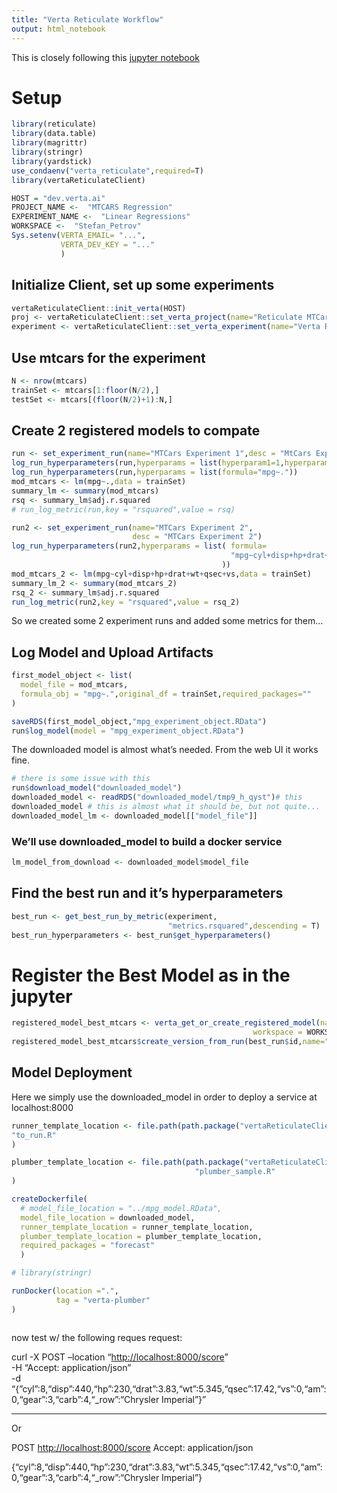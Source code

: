 ```yaml
---
title: "Verta Reticulate Workflow"
output: html_notebook
---
```


This is closely following this [jupyter notebook](https://github.com/VertaAI/modeldb/blob/master/client/workflows/demos/dataset-registry-endpoint.ipynb)

# Setup

```r
library(reticulate)
library(data.table)
library(magrittr)
library(stringr)
library(yardstick)
use_condaenv("verta_reticulate",required=T)
library(vertaReticulateClient)
```

```r

HOST = "dev.verta.ai"
PROJECT_NAME <-  "MTCARS Regression"
EXPERIMENT_NAME <-  "Linear Regressions"
WORKSPACE <-  "Stefan_Petrov"
Sys.setenv(VERTA_EMAIL= "...",
           VERTA_DEV_KEY = "..."
           )

```

## Initialize Client, set up some experiments

```r
vertaReticulateClient::init_verta(HOST)
proj <- vertaReticulateClient::set_verta_project(name="Reticulate MTCars")
experiment <- vertaReticulateClient::set_verta_experiment(name="Verta R Experiment")
```

## Use mtcars for the experiment

```r
N <- nrow(mtcars)
trainSet <- mtcars[1:floor(N/2),]
testSet <- mtcars[(floor(N/2)+1):N,]
```

## Create 2 registered models to compate

```r
run <- set_experiment_run(name="MTCars Experiment 1",desc = "MtCars Experiment")
log_run_hyperparameters(run,hyperparams = list(hyperparam1=1,hyperparam2=2))
log_run_hyperparameters(run,hyperparams = list(formula="mpg~."))
mod_mtcars <- lm(mpg~.,data = trainSet)
summary_lm <- summary(mod_mtcars)
rsq <- summary_lm$adj.r.squared
# run_log_metric(run,key = "rsquared",value = rsq)

```

```r
run2 <- set_experiment_run(name="MTCars Experiment 2",
                           desc = "MTCars Experiment 2")
log_run_hyperparameters(run2,hyperparams = list( formula=
                                                 "mpg~cyl+disp+hp+drat+wt+qsec+vs"
                                               ))
mod_mtcars_2 <- lm(mpg~cyl+disp+hp+drat+wt+qsec+vs,data = trainSet)
summary_lm_2 <- summary(mod_mtcars_2)
rsq_2 <- summary_lm$adj.r.squared
run_log_metric(run2,key = "rsquared",value = rsq_2)

```

So we created some 2 experiment runs and added some metrics for them...

## Log Model and Upload Artifacts

```r
first_model_object <- list(
  model_file = mod_mtcars,
  formula_obj = "mpg~.",original_df = trainSet,required_packages=""
)

saveRDS(first_model_object,"mpg_experiment_object.RData")
run$log_model(model = "mpg_experiment_object.RData")
```

The downloaded model is almost what's needed. From the web UI it works fine.

```r
# there is some issue with this
run$download_model("downloaded_model")
downloaded_model <- readRDS("downloaded_model/tmp9_h_qyst")# this 
downloaded_model # this is almost what it should be, but not quite...
downloaded_model_lm <- downloaded_model[["model_file"]]

```

### We'll use downloaded_model to build a docker service

```r
lm_model_from_download <- downloaded_model$model_file
```

## Find the best run and it's hyperparameters

```r
best_run <- get_best_run_by_metric(experiment,
                                   "metrics.rsquared",descending = T)
best_run_hyperparameters <- best_run$get_hyperparameters()
```

# Register the Best Model as in the jupyter

```r

registered_model_best_mtcars <- verta_get_or_create_registered_model(name="mtcars_best",
                                                      workspace = WORKSPACE)
registered_model_best_mtcars$create_version_from_run(best_run$id,name="v5")
```

## Model Deployment

Here we simply use the downloaded_model in order to deploy a service at localhost:8000

```r

runner_template_location <- file.path(path.package("vertaReticulateClient"),
"to_run.R"
)

plumber_template_location <- file.path(path.package("vertaReticulateClient"),
                                         "plumber_sample.R"
)

createDockerfile(
  # model_file_location = "../mpg_model.RData",
  model_file_location = downloaded_model, 
  runner_template_location = runner_template_location,
  plumber_template_location = plumber_template_location,
  required_packages = "forecast"
  )

# library(stringr)

runDocker(location =".",
          tag = "verta-plumber"
)



```

now test w/ the following reques request:

curl -X POST --location "<http://localhost:8000/score>"\
-H "Accept: application/json"\
-d "{"cyl":8,"disp":440,"hp":230,"drat":3.83,"wt":5.345,"qsec":17.42,"vs":0,"am":0,"gear":3,"carb":4,"\_row":"Chrysler Imperial"}"

------------------------------------------------------------------------

Or

POST <http://localhost:8000/score> Accept: application/json

{"cyl":8,"disp":440,"hp":230,"drat":3.83,"wt":5.345,"qsec":17.42,"vs":0,"am":0,"gear":3,"carb":4,"\_row":"Chrysler Imperial"}
